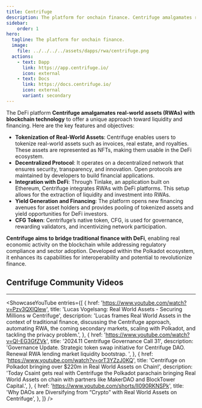 ```yaml
---
title: Centrifuge
description: The platform for onchain finance. Centrifuge amalgamates real-world assets (RWAs) with blockchain technology.
sidebar: 
    order: 1
hero:
  tagline: The platform for onchain finance.
  image: 
    file: ../../../../assets/dapps/rwa/centrifuge.png
  actions:
    - text: Dapp
      link: https://app.centrifuge.io/
      icon: external
    - text: Docs
      link: https://docs.centrifuge.io/
      icon: external
      variant: secondary
---
```



The DeFi platform **Centrifuge amalgamates real-world assets (RWAs) with blockchain technology** to offer a unique approach toward liquidity and financing. Here are the key features and objectives:

- **Tokenization of Real-World Assets**: Centrifuge enables users to tokenize real-world assets such as invoices, real estate, and royalties. These assets are represented as NFTs, making them usable in the DeFi ecosystem.
- **Decentralized Protocol**: It operates on a decentralized network that ensures security, transparency, and innovation. Open protocols are maintained by developers to build financial applications.
- **Integration with DeFi**: Through Tinlake, an application built on Ethereum, Centrifuge integrates RWAs with DeFi platforms. This setup allows for the extraction of liquidity and investment into RWAs.
- **Yield Generation and Financing**: The platform opens new financing avenues for asset holders and provides pooling of tokenized assets and yield opportunities for DeFi investors.
- **CFG Token**: Centrifuge’s native token, CFG, is used for governance, rewarding validators, and incentivizing network participation.

**Centrifuge aims to bridge traditional finance with DeFi**, enabling real economic activity on the blockchain while addressing regulatory compliance and sector adoption. Developed within the Polkadot ecosystem, it enhances its capabilities for interoperability and potential to revolutionize finance.

## Centrifuge Community Videos
------------
<ShowcaseYouTube
  entries={[
                                    {
      href: 'https://www.youtube.com/watch?v=Pzv3QXlQlew',
      title: 'Lucas Vogelsang: Real World Assets - Securing Millions w Centrifuge',
      description: 'Lucas frames Real World Assets in the context of traditional finance, discussing the Centrifuge approach, automating RWA, the coming secondary markets, scaling with Polkadot, and tackling the privacy problem.',
          },
              {
      href: 'https://www.youtube.com/watch?v=QI-EG3GfZVk',
      title: '2024.11 Centrifuge Governance Call 31',
      description: 'Governance Update. Strategic token swap initiative for Centrifuge DAO. Renewal RWA lending market liquidity bootstrap. ',
          },
              {
      href: 'https://www.youtube.com/watch?v=orT3YZzJ0KQ',
      title: 'Centrifuge on Polkadot bringing over $220m in Real World Assets on Chain!',
      description: 'Today Csaint gets real with Centrifuge the Polkadot parachain bringing Real World Assets on chain with partners like MakerDAO and BlockTower Capital.',
          },
                        {
      href: 'https://www.youtube.com/shorts/ll090RKNSPk',
      title: 'Why DAOs are Diversifying from “Crypto” with Real World Assets on Centrifuge',
          },
  ]} />